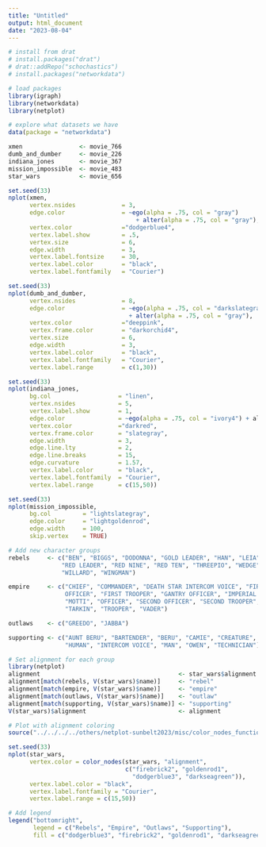 ```yaml
---
title: "Untitled"
output: html_document
date: "2023-08-04"
---
```

```r
# install from drat
# install.packages("drat")
# drat::addRepo("schochastics")
# install.packages("networkdata")

# load packages
library(igraph)
library(networkdata)
library(netplot)

# explore what datasets we have 
data(package = "networkdata")
```

```r
xmen                <- movie_766
dumb_and_dumber     <- movie_226
indiana_jones       <- movie_367
mission_impossible  <- movie_483
star_wars           <- movie_656
```

```r
set.seed(33)
nplot(xmen,
      vertex.nsides             = 3,
      edge.color                = ~ego(alpha = .75, col = "gray") 
                                    + alter(alpha = .75, col = "gray"),
      vertex.color              ="dodgerblue4",
      vertex.label.show         = .5,
      vertex.size               = 6,
      edge.width                = 3,
      vertex.label.fontsize     = 30,
      vertex.label.color        = "black",
      vertex.label.fontfamily   = "Courier")
```

```r
set.seed(33)
nplot(dumb_and_dumber,
      vertex.nsides             = 8,
      edge.color                = ~ego(alpha = .75, col = "darkslategray3") 
                                  + alter(alpha = .75, col = "gray"),
      vertex.color              ="deeppink",
      vertex.frame.color        = "darkorchid4",
      vertex.size               = 6,
      edge.width                = 3,
      vertex.label.color        = "black",
      vertex.label.fontfamily   = "Courier",
      vertex.label.range        = c(1,30))
```

```r
set.seed(33)
nplot(indiana_jones,
      bg.col                   = "linen",
      vertex.nsides            = 5,
      vertex.label.show        = 1,
      edge.color               = ~ego(alpha = .75, col = "ivory4") + alter,
      vertex.color             ="darkred",
      vertex.frame.color       = "slategray",
      edge.width               = 3,
      edge.line.lty            = 2,
      edge.line.breaks         = 15,
      edge.curvature           = 1.57,
      vertex.label.color       = "black",
      vertex.label.fontfamily  = "Courier",
      vertex.label.range       = c(15,50))
```

```r
set.seed(33)
nplot(mission_impossible,
      bg.col         = "lightslategray",
      edge.color     = "lightgoldenrod",
      edge.width     = 100,
      skip.vertex    = TRUE)
```

```r
# Add new character groups
rebels     <- c("BEN", "BIGGS", "DODONNA", "GOLD LEADER", "HAN", "LEIA", "LUKE",
               "RED LEADER", "RED NINE", "RED TEN", "THREEPIO", "WEDGE", 
               "WILLARD", "WINGMAN")

empire     <- c("CHIEF", "COMMANDER", "DEATH STAR INTERCOM VOICE", "FIRST 
                OFFICER", "FIRST TROOPER", "GANTRY OFFICER", "IMPERIAL OFFICER", 
                "MOTTI", "OFFICER", "SECOND OFFICER", "SECOND TROOPER", "TAGGE",
                "TARKIN", "TROOPER", "VADER")

outlaws    <- c("GREEDO", "JABBA")

supporting <- c("AUNT BERU", "BARTENDER", "BERU", "CAMIE", "CREATURE", "FIXER", 
                "HUMAN", "INTERCOM VOICE", "MAN", "OWEN", "TECHNICIAN")
```


```r
# Set alignment for each group
library(netplot)
alignment                                       <- star_wars$alignment
alignment[match(rebels, V(star_wars)$name)]     <- "rebel" 
alignment[match(empire, V(star_wars)$name)]     <- "empire"
alignment[match(outlaws, V(star_wars)$name)]    <- "outlaw"
alignment[match(supporting, V(star_wars)$name)] <- "supporting"
V(star_wars)$alignment                          <- alignment

# Plot with alignment coloring 
source("../../../../others/netplot-sunbelt2023/misc/color_nodes_function.R")
```

```r
set.seed(33)
nplot(star_wars,  
      vertex.color = color_nodes(star_wars, "alignment",  
                                 c("firebrick2", "goldenrod1", 
                                   "dodgerblue3", "darkseagreen")),
      vertex.label.color = "black",
      vertex.label.fontfamily = "Courier",
      vertex.label.range = c(15,50))

# Add legend
legend("bottomright",  
       legend = c("Rebels", "Empire", "Outlaws", "Supporting"),
       fill = c("dodgerblue3", "firebrick2", "goldenrod1", "darkseagreen"))
```

